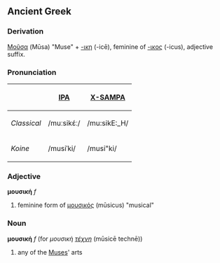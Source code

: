 ==Ancient Greek==
===Derivation===
[[Μοῦσα]] (Mūsa) "Muse" + [[-ικη]] (-icē), feminine of [[-ικος]] (-icus), adjective suffix.

===Pronunciation===
{| border=1 cellpadding=5
! !! [[w:IPA|IPA]] !! [[w:X-SAMPA|X-SAMPA]]
|-
! ''Classical''
| /muːsikɛ́ː/ || /mu:sikE:_H/
|-
! ''Koine''
| /musiˈki/ || /musi"ki/
|}

===Adjective===
'''μουσική''' ''f''
# feminine form of [[μουσικός]] (mūsicus) "musical"

===Noun===
'''μουσική''' ''f'' (for ''μουσικὴ [[τέχνη]]'' (mūsicē technē))
# any of the [[Muse]]s' arts